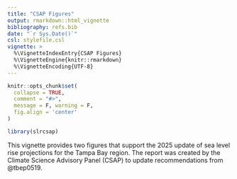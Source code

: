 ```yaml
---
title: "CSAP Figures"
output: rmarkdown::html_vignette
bibliography: refs.bib
date: "`r Sys.Date()`"
csl: stylefile.csl
vignette: >
  %\VignetteIndexEntry{CSAP Figures}
  %\VignetteEngine{knitr::rmarkdown}
  %\VignetteEncoding{UTF-8}
---
```


```r
knitr::opts_chunk$set(
  collapse = TRUE,
  comment = "#>",
  message = F, warning = F, 
  fig.align = 'center'
)
```

```r
library(slrcsap)
```

This vignette provides two figures that support the 2025 update of sea level rise projections for the Tampa Bay region.  The report was created by the Climate Science Advisory Panel (CSAP) to update recommendations from @tbep0519.  